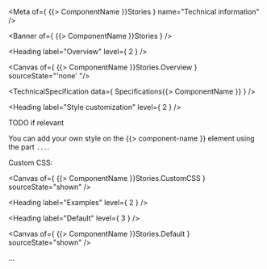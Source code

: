 
<Meta of={ {{> ComponentName }}Stories } name="Technical information" />

<Banner of={ {{> ComponentName }}Stories } />

<Heading label="Overview" level={ 2 } />

<Canvas of={ {{> ComponentName }}Stories.Overview } sourceState="'none' "/>

<TechnicalSpecification data={ Specifications{{> ComponentName }} } />

<Heading label="Style customization" level={ 2 } />

TODO if relevant

You can add your own style on the {{> component-name }} element using the part `...`.

Custom CSS:

<Canvas of={ {{> ComponentName }}Stories.CustomCSS } sourceState="shown" />

<Heading label="Examples" level={ 2 } />

<Heading label="Default" level={ 3 } />

<Canvas of={ {{> ComponentName }}Stories.Default } sourceState="shown" />

...
